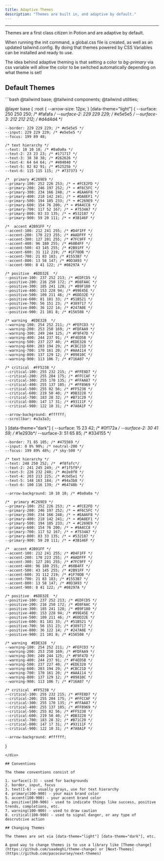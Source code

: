 ```yaml
---
title: Adaptive Themes
description: "Themes are built in, and adaptive by default."
---
```


---

Themes are a first class citizen in Potion and are adaptive by default.

When running the init command, a global.css file is created, as well as an updated tailwind.config. By doing that themes powered by CSS Variables can be installed and ready to use.

The idea behind adaptive theming is that setting a color to *bg-primary* via css variable will allow the color to be switched automatically depending on what theme is set!


## Default Themes

<div class="w-full max-h-96 overflow-y-auto no-scrollbar">
```bash
@tailwind base;
@tailwind components;
@tailwind utilities;

@layer base {
  :root {
    --arrow-size: 12px;
  }
  [data-theme="light"] {
    --surface: 250 250 250; /* #fafafa */
    --surface-2: 229 229 229; /* #e5e5e5 */
    --surface-3: 212 212 212; /* 	#d4d4d4 */

    --border: 229 229 229; /* #e5e5e5 */
    --input: 229 229 229; /* #e5e5e5 */
    --focus: 199 89 48; 

    /* text hierarchy */
    --text: 10 10 10; /* #0a0a0a */
    --text-2: 23 23 23; /* #171717 */
    --text-3: 38 38 38; /* #262626 */
    --text-4: 64 64 64; /* #404040 */
    --text-5: 82 82 91; /* #52525b */
    --text-6: 115 115 115; /* #737373 */

    /*  primary #C269E9 */
    --primary-100: 252 226 253; /* ⬅ #FCE2FD */
    --primary-200: 246 197 252; /* ⬅ #F6C5FC */
    --primary-300: 234 166 248; /* ⬅ #EAA6F8 */
    --primary-400: 218 142 241; /* ⬅ #DA8EF1 */
    --primary-500: 194 105 233; /* ⬅ #C269E9 */
    --primary-600: 154 76 200; /* ⬅ #9A4CC8 */
    --primary-700: 117 52 167; /* ⬅ #7534A7 */
    --primary-800: 83 33 135; /* ⬅ #532187 */
    --primary-900: 59 20 111; /* ⬅ #3B146F */

    /*  accent #2B91FF */
    --accent-100: 212 241 255; /* #D4F1FF */
    --accent-200: 170 223 255; /* #AADFFF */
    --accent-300: 127 201 255; /* #7FC9FF */
    --accent-400: 96 180 255; /* #60B4FF */
    --accent-500: 43 145 255; /* #2B91FF */
    --accent-600: 31 112 219; /* #1F70DB */
    --accent-700: 21 83 183; /* #1553B7 */
    --accent-800: 13 58 147; /* #0D3A93 */
    --accent-900: 8 41 122; /* #08297A */

    /* positive  #6DD32E  */
    --positive-100: 237 252 213; /* #EDFCD5 */
    --positive-200: 216 250 172; /* #D8FAAC */
    --positive-300: 185 241 128; /* #B9F180 */
    --positive-400: 153 228 94; /* #99E45E */
    --positive-500: 109 211 46; /* #6DD32E */
    --positive-600: 81 181 33; /* #51B521 */
    --positive-700: 56 151 23; /* #389717 */
    --positive-800: 36 122 14; /* #247A0E */
    --positive-900: 21 101 8; /* #156508 */

    /* warning  #EDE328  */
    --warning-100: 254 252 211; /* #FEFCD3 */
    --warning-200: 253 250 169; /* #FDFAA9 */
    --warning-300: 249 244 125; /* #F9F47D */
    --warning-400: 244 237 91; /* #F4ED5B */
    --warning-500: 237 227 40; /* #EDE328 */
    --warning-600: 203 194 29; /* #CBC21D */
    --warning-700: 170 161 20; /* #AAA114 */
    --warning-800: 137 129 12; /* #89810C */
    --warning-900: 113 106 7; /* #716A07 */

    /* critical  #FF5238 */
    --critical-100: 255 232 215; /* #FFE8D7 */
    --critical-200: 255 204 175; /* #FFCCAF */
    --critical-300: 255 170 135; /* #FFAA87 */
    --critical-400: 255 137 105; /* #FF8969 */
    --critical-500: 255 82 56; /* #FF5238 */
    --critical-600: 219 50 40; /* #DB3228 */
    --critical-700: 183 28 32; /* #B71C20 */
    --critical-800: 147 17 31; /* #93111F */
    --critical-900: 122 10 31; /* #7A0A1F */

    --arrow-background: #ffffff;
    --scrollbar: #a3a3a3;
  }
  [data-theme="dark"] {
    --surface: 15 23 42; /* 	#0f172a */
    --surface-2: 30 41 59; /* #1e293b*/
    --surface-3: 51 65 85; /* 	#334155 */

    --border: 71 85 105; /* #475569 */
    --input: 0 0% 90%; /* neutral-200 */
    --focus: 199 89% 48%; /* sky-500 */

    /* text hierarchy */
    --text: 248 250 252; /*  #f8fafc*/
    --text-2: 241 245 249; /* #f1f5f9*/
    --text-3: 226 232 240; /* #e2e8f0 */
    --text-4: 203 213 225; /* #cbd5e1 */
    --text-5: 148 163 184; /* #94a3b8 */
    --text-6: 100 116 139; /* #64748b */

    --arrow-background: 10 10 10; /* #0a0a0a */

    /*  primary #C269E9 */
    --primary-100: 252 226 253; /* ⬅ #FCE2FD */
    --primary-200: 246 197 252; /* ⬅ #F6C5FC */
    --primary-300: 234 166 248; /* ⬅ #EAA6F8 */
    --primary-400: 218 142 241; /* ⬅ #DA8EF1 */
    --primary-500: 194 105 233; /* ⬅ #C269E9 */
    --primary-600: 154 76 200; /* ⬅ #9A4CC8 */
    --primary-700: 117 52 167; /* ⬅ #7534A7 */
    --primary-800: 83 33 135; /* ⬅ #532187 */
    --primary-900: 59 20 111; /* ⬅ #3B146F */

    /*  accent #2B91FF */
    --accent-100: 212 241 255; /* #D4F1FF */
    --accent-200: 170 223 255; /* #AADFFF */
    --accent-300: 127 201 255; /* #7FC9FF */
    --accent-400: 96 180 255; /* #60B4FF */
    --accent-500: 43 145 255; /* #2B91FF */
    --accent-600: 31 112 219; /* #1F70DB */
    --accent-700: 21 83 183; /* #1553B7 */
    --accent-800: 13 58 147; /* #0D3A93 */
    --accent-900: 8 41 122; /* #08297A */

    /* positive  #6DD32E  */
    --positive-100: 237 252 213; /* #EDFCD5 */
    --positive-200: 216 250 172; /* #D8FAAC */
    --positive-300: 185 241 128; /* #B9F180 */
    --positive-400: 153 228 94; /* #99E45E */
    --positive-500: 109 211 46; /* #6DD32E */
    --positive-600: 81 181 33; /* #51B521 */
    --positive-700: 56 151 23; /* #389717 */
    --positive-800: 36 122 14; /* #247A0E */
    --positive-900: 21 101 8; /* #156508 */

    /* warning  #EDE328  */
    --warning-100: 254 252 211; /* #FEFCD3 */
    --warning-200: 253 250 169; /* #FDFAA9 */
    --warning-300: 249 244 125; /* #F9F47D */
    --warning-400: 244 237 91; /* #F4ED5B */
    --warning-500: 237 227 40; /* #EDE328 */
    --warning-600: 203 194 29; /* #CBC21D */
    --warning-700: 170 161 20; /* #AAA114 */
    --warning-800: 137 129 12; /* #89810C */
    --warning-900: 113 106 7; /* #716A07 */

    /* critical  #FF5238 */
    --critical-100: 255 232 215; /* #FFE8D7 */
    --critical-200: 255 204 175; /* #FFCCAF */
    --critical-300: 255 170 135; /* #FFAA87 */
    --critical-400: 255 137 105; /* #FF8969 */
    --critical-500: 255 82 56; /* #FF5238 */
    --critical-600: 219 50 40; /* #DB3228 */
    --critical-700: 183 28 32; /* #B71C20 */
    --critical-800: 147 17 31; /* #93111F */
    --critical-900: 122 10 31; /* #7A0A1F */

    --arrow-background: #ffffff;
  }
```
</div>

## Conventions

The theme conventions consist of

1. surface(1-3) - used for backgrounds
2. border, input, focus
3. text(1-6) - usually grays, use for text hierarchy
4. primary(100-900) - your main brand color
5. accent(100-900) - your accent brand color
6. positive(100-900) - used to indicate things like success, positive trends, completions, etc.
7. warning(100-900) - used to draw caution
8. critical(100-900) - used to signal danger, or any type of descrutcive action

## Changing Themes

The themes are set via [data-theme="light"] [data-theme="dark"], etc.

A good way to change themes is to use a library like [Theme-change](https://github.com/saadeghi/theme-change) or [Next-Themes](https://github.com/pacocoursey/next-themes)